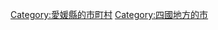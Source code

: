 {{Commonscat|Seiyo, Ehime}}
{{Catmore}}

{{DEFAULTSORT:Seiyo-shi}}
[[Category:愛媛縣的市町村|Category:愛媛縣的市町村]]
[[Category:四國地方的市|Category:四國地方的市]]